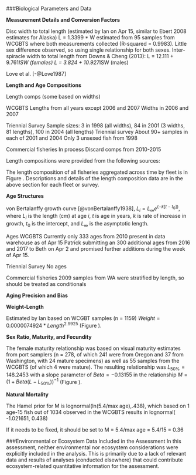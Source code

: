 

<!--************BIOLOGICAL DATA*********************************************-->
###Biological Parameters and Data

**Measurement Details and Conversion Factors**

Disc width to total length (estimated by Ian on Apr 15, similar to Ebert 2008 estimates for Alaska)
L = 1.3399 * W estimated from 95 samples from WCGBTS where both measurements collected (R-squared = 0.9983). Little sex difference observed, so using single relationship for both sexes.
Inter-spiracle width to total length from Downs & Cheng (2013): 
L = 12.111 + 9.761*ISW (females)
L = 3.824 + 10.927*ISW (males)


 Love et al.  [-@Love1987]

**Length and Age Compositions**

Length comps (some based on widths)

WCGBTS
Lengths from all years except 2006 and 2007
Widths in 2006 and 2007

Triennial Survey
Sample sizes: 3 in 1998 (all widths), 84 in 2001 (3 widths, 81 lengths), 100 in 2004 (all lengths)
Triennial survey
About 90+ samples in each of 2001 and 2004 
Only 3 unsexed fish from 1998

Commercial fisheries
In process
Discard comps from 2010-2015


Length compositions were provided from the following sources:

\begin{itemize}[noitemsep,nolistsep,topsep=0pt]
  \item Source 1 (\emph{type, e.g., commercial dead fish, research, recreational}, yyyy-yyyy)    
  \item Source 2 (\emph{type}, yyyy-yyyy)    
  \item Source 3 (\emph{research}, yyyy, yyyy, yyyy, yyyy) 
\end{itemize}


The length composition of all fisheries aggregated across time by fleet is in Figure
\ref{fig:comp_lendat_aggregated_across_time}.  Descriptions and details of the length
composition data are in the above section for each fleet or survey.


\vspace{.5cm}
**Age Structures**


von Bertalanffy growth curve [@vonBertalanffy1938], $L_i = L_{\infty}e^{(-k[t-t_0])}$, 
where $L_i$ is the length (cm) at age $i$, $t$ is age in years, $k$ is rate of 
increase in growth, $t_0$ is the intercept, and $L_{\infty}$ is the asymptotic length.

Ages
WCGBTS
Currently only 333 ages from 2010 present in data warehouse as of Apr 15
Patrick submitting an 300 additional ages from 2016 and 2017 to Beth on Apr 2 and promised further additions during the week of Apr 15.

Triennial Survey 
No ages

Commercial fisheries
2009 samples from WA were stratified by length, so should be treated as conditionals



\vspace{.5cm}
**Aging Precision and Bias**




\vspace{.5cm}
**Weight-Length**

Estimated by Ian based on WCGBT samples (n = 1159)
$Weight = 0.0000074924  * Length ^ 2.9925$ (Figure \ref{fig:weight-length}).


\vspace{.5cm}
**Sex Ratio, Maturity, and Fecundity**

The female maturity relationship was based on visual maturity estimates from port samplers (n = 278, of which 241 were from Oregon and 37 from Washington, with 24 mature specimens) as well as 55 samples from the WCGBTS (of which 4 were mature). The resulting relationship was $L_{50\%} = 148.2453$ with a slope parameter of $Beta = -0.13155$ in the relationship $M = (1 + Beta(L - L_{50\%}))^{-1}$ (Figure \ref{fig:maturity}).

\vspace{.5cm}
**Natural Mortality**

The Hamel prior for M is lognormal(ln(5.4/max age),.438), which based on 1 age-15 fish out of 1034 observed in the WCGBTS results in lognormal( -1.021651, 0.438)

If it needs to be fixed, it should be set to M = 5.4/max age = 5.4/15 = 0.36


\vspace{.5cm}


###Environmental or Ecosystem Data Included in the Assessment
In this assessment, neither environmental nor ecosystem considerations were explicitly included in the analysis.  This is primarily due to a lack of relevant data and results of analyses (conducted elsewhere) 
that could contribute ecosystem-related quantitative information for the assessment.




